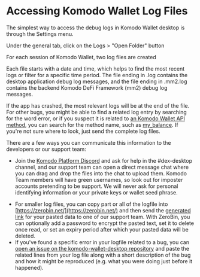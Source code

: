 

# Accessing Komodo Wallet Log Files

The simplest way to access the debug logs in Komodo Wallet desktop is through the Settings menu.

<OptimizedImage title="Accessing Komodo Wallet Log Files" src={accessLogFiles1} classNaming="w-full" alt="Accessing Komodo Wallet Log Files" />

<OptimizedImage title="Accessing Komodo Wallet Log Files" src={accessLogFiles2} classNaming="w-200" alt="Accessing Komodo Wallet Log Files" />

Under the general tab, click on the Logs > "Open Folder" button

<OptimizedImage title="Accessing Komodo Wallet Log Files" src={accessLogFiles3} classNaming="w-full" alt="Accessing Komodo Wallet Log Files" />

For each session of Komodo Wallet, two log files are created

<OptimizedImage title="Accessing Komodo Wallet Log Files" src={accessLogFiles4} classNaming="w-200" alt="Accessing Komodo Wallet Log Files" />

Each file starts with a date and time, which helps to find the most recent logs or filter for a specific time period. The file ending in .log contains the desktop application debug log messages, and the file ending in .mm2.log contains the backend Komodo DeFi Framework (mm2) debug log messages.

If the app has crashed, the most relevant logs will be at the end of the file. For other bugs, you might be able to find a related log entry by searching for the word error, or if you suspect it is related to [an Komodo Wallet API method](/komodo-defi-framework/api/legacy/coin_activation/), you can search for the method name, such as [my\_balance](/komodo-defi-framework/api/legacy/my_balance/). If you're not sure where to look, just send the complete log files.

There are a few ways you can communicate this information to the developers or our support team:

*   Join the [Komodo Platform Discord](https://discord.gg/FZPXhX8z9g) and ask for help in the #dex-desktop channel, and our support team can open a direct message chat where you can drag and drop the files into the chat to upload them. Komodo Team members will have green usernames, so look out for imposter accounts pretending to be support. We will never ask for personal identifying information or your private keys or wallet seed phrase.

<OptimizedImage title="Accessing Komodo Wallet Log Files" src={accessLogFiles5} classNaming="w-200" alt="Accessing Komodo Wallet Log Files" />

*   For smaller log files, you can copy part or all of the logfile into [https://zerobin.net/](https://zerobin.net/) and then send the [generated link](https://zerobin.net/?e18c373e791e7fb6#skb9mz2NU3NuMMuH3uzhUxKmHbLXBlzLk3z+dvWXcOc=) for your pasted data to one of our support team. With ZeroBin, you can optionally add a password to encrypt the pasted text, set it to delete once read, or set an expiry period after which your pasted data will be deleted.
*   If you've found a specific error in your logfile related to a bug, you can [open an issue on the komodo-wallet-desktop repository](https://github.com/KomodoPlatform/komodo-wallet-desktop/issues/new?assignees=\&labels=bug\&template=bug_report.md\&title=%5BBUG%5D%3A+) and paste the related lines from your log file along with a short description of the bug and how it might be reproduced (e.g. what you were doing just before it happened).
